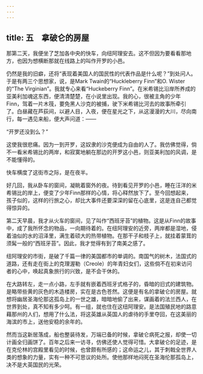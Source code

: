 ```yaml
---
---
---
```

title: 五　拿破仑的房屋
---



那第二天，我便坐了芝加各中央的快车，向纽阿理安去。这不但因为要看看那地方，也因为想横断那就在线路上的叫作开罗的小邑。

仍然是我的旧癖，还将“表现着美国人的国民性的代表作品是什么呢？”到处问人。于是有两三个思想家，说，是Mark Twain的“Huckleberry Finn”和O. Wister的“The Virginian”。我就专心来看“Huckeberry Finn”。在米希锡比沿岸所养成的亚美利加魂这东西，便清清楚楚，在小说里出现。我的心，很被主角的少年Finn，驾着一片木筏，要免黑人沙克的被捕，驶下米希锡比河去的故事所牵引了。白昼藏在芦荻间，以避人目，入夜，便在星光之下，从这漫漫的大川，尽向南行，每一遇见来船，便大声问道：——

“开罗还没到么？”

这使我很悲痛。因为一到开罗，这奴隶的沙克便成为自由的人了。我仿佛觉得，倘不一看米希锡比的两岸，和寂寞地躺在那边的开罗这小邑，则亚美利加的风调，是不能懂得的。

快车横度了这街市之际，是在夜半。

好几回，我从卧车的窗间，凝眺着窗外的夜。待到看见开罗的小邑，睡在汪洋的米希锡比的岸上，便变了少年Finn那样的心情，将心释然放下了。至今回想起来，孩子似的，这样的行旅之心，却比大事件还要深深的留在心底里，这是连自己都觉得惊异的。

第二天早晨，我才从火车的窗间，见了叫作“西班牙苔”的植物。这是从Finn的故事中，成了我所怀念的物品，一向期待着的。在纽阿理安的近旁，两岸都是湿地，侵着油似的水的沼泽里，满生着硕大的热带植物。在那干子和枝子上，就挂着蒙茸的须髯一般的“西班牙苔”。因此，我才觉得有到了南美之感了。

纽阿理安的市街，是破了千篇一律的美国都市的单调的。南国气的树木，法国式的道路，还有走在街上的克理渥勒（Creole）的年青妇女们，这些倘不在初来访问者的心中，唤起真象旅行的兴致，是不会干休的。

在大路转左，走一点小路，左手就有嵌着西班牙式格子的，昏暗的旧式的建筑物。是略带些黄的灰色的木造楼房，实在是古色苍然。这便是有名的拿破仑的房屋。就想将幽居圣海伦那这孤岛上的一世之雄，暗暗地偷了出来，谋画着的法兰西人，在世界到处，真不知有多少呵。有一组，就也住在这纽阿理安。是法国殖民地的路意藉那州的人们，想用了什么法，将这英雄从英国人的虐待的手里夺回，在这美丽的海滨的市上，送他安稳的余年的。

然而当这新居落成，船也整装待发，万端已备的时候，拿破仑病死之报，却使一切计画全归画饼了。百年之后来一访寻，仿佛还使人觉得可惜。大拿破仑的足迹，是在克伦林的宫殿里看见的时候，也曾颇有所感的；这命运之儿，其于刺戟全世界人类的想象的力量，实有一种不可思议的处所。使他那样地闷死在圣海伦那孤岛上，决不是大英国民的光荣。